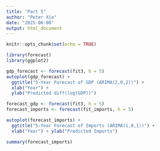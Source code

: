 ---
title: "Part 5"
author: "Peter Xie"
date: "2025-06-08"
output: html_document
---

```{r setup, include=FALSE}
knitr::opts_chunk$set(echo = TRUE)
```

```{r}
library(forecast)
library(ggplot2)
```

```{r}
gdp_forecast <- forecast(fit3, h = 5)
autoplot(gdp_forecast) +
  ggtitle("5-Year Forecast of GDP (ARIMA(2,0,2))") +
  xlab("Year") +
  ylab("Predicted diff(log(GDP))")
```

```{r}
forecast_gdp <- forecast(fit3, h = 5)
forecast_imports <- forecast(fit_imports, h = 5)
```

```{r}
autoplot(forecast_imports) +
  ggtitle("5-Year Forecast of Imports (ARIMA(1,0,1))") +
  xlab("Year") + ylab("Predicted Imports")

```

```{r}
summary(forecast_imports)

```
